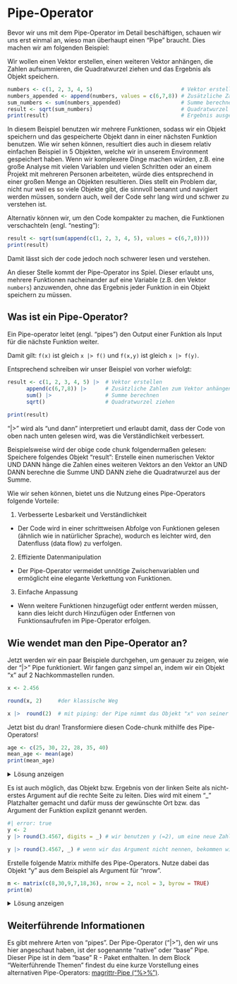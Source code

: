 # Pipe-Operator 

Bevor wir uns mit dem Pipe-Operator im Detail beschäftigen, schauen wir uns erst einmal an, wieso man überhaupt einen "Pipe" braucht. Dies machen wir am folgenden Beispiel: 

Wir wollen einen Vektor erstellen, einen weiteren Vektor anhängen, die Zahlen aufsummieren, die Quadratwurzel ziehen und das Ergebnis als Objekt speichern. 

```r
numbers <- c(1, 2, 3, 4, 5)                            # Vektor erstellen  
numbers_appended <- append(numbers, values = c(6,7,8)) # Zusätzliche Zahlen an den Vektor anhängen
sum_numbers <- sum(numbers_appended)                   # Summe berechnen
result <- sqrt(sum_numbers)                            # Quadratwurzel ziehen
print(result)                                          # Ergebnis ausgeben lassen
```

In diesem Beispiel benutzen wir mehrere Funktionen, sodass wir ein Objekt speichern und das gespeicherte Objekt dann in einer nächsten Funktion benutzen. Wie wir sehen können, resultiert dies auch in diesem relativ einfachen Beispiel in 5 Objekten, welche wir in unserem Environment gespeichert haben. Wenn wir komplexere Dinge machen würden, z.B. eine große Analyse mit vielen Variablen und vielen Schritten oder an einem Projekt mit mehreren Personen arbeiteten, würde dies entsprechend in einer großen Menge an Objekten resultieren. Dies stellt ein Problem dar, nicht nur weil es so viele Objekte gibt, die sinnvoll benannt und navigiert werden müssen, sondern auch, weil der Code sehr lang wird und schwer zu verstehen ist. 

Alternativ können wir, um den Code kompakter zu machen, die Funktionen verschachteln (engl. "nesting"): 

```r
result <- sqrt(sum(append(c(1, 2, 3, 4, 5), values = c(6,7,8))))
print(result)
```
Damit lässt sich der code jedoch noch schwerer lesen und verstehen.

An dieser Stelle kommt der Pipe-Operator ins Spiel. Dieser erlaubt uns, mehrere Funktionen nacheinander auf eine Variable (z.B. den Vektor `numbers`) anzuwenden, ohne das Ergebnis jeder Funktion in ein Objekt speichern zu müssen.

## Was ist ein Pipe-Operator?  

Ein Pipe-operator leitet (engl. "pipes") den Output einer Funktion als Input für die nächste Funktion weiter. 

Damit gilt: 
`f(x)` ist gleich `x |> f()`  und 
`f(x,y)` ist gleich `x |> f(y)`. 


Entsprechend schreiben wir unser Beispiel von vorher wiefolgt: 
```r

result <- c(1, 2, 3, 4, 5) |>  # Vektor erstellen 
      append(c(6,7,8)) |>      # Zusätzliche Zahlen zum Vektor anhängen 
      sum() |>                 # Summe berechnen 
      sqrt()                   # Quadratwurzel ziehen 
          
print(result)

```

"|>" wird als "und dann" interpretiert und erlaubt damit, dass der Code von oben nach unten gelesen wird, was die Verständlichkeit verbessert.  

Beispielsweise wird der obige code chunk folgendermaßen gelesen: Speichere folgendes Objekt "result": Erstelle einen numerischen Vektor UND DANN hänge die Zahlen eines weiteren Vektors an den Vektor an UND DANN berechne die Summe UND DANN ziehe die Quadratwurzel aus der Summe. 


Wie wir sehen können, bietet uns die Nutzung eines Pipe-Operators folgende Vorteile:  

1) Verbesserte Lesbarkeit und Verständlichkeit
- Der Code wird in einer schrittweisen Abfolge von Funktionen gelesen (ähnlich wie in natürlicher Sprache), wodurch es leichter wird, den Datenfluss (data flow) zu verfolgen.

2) Effiziente Datenmanipulation
- Der Pipe-Operator vermeidet unnötige Zwischenvariablen und ermöglicht eine elegante Verkettung von Funktionen.

3) Einfache Anpassung
- Wenn weitere Funktionen hinzugefügt oder entfernt werden müssen, kann dies leicht durch Hinzufügen oder Entfernen von Funktionsaufrufen im Pipe-Operator erfolgen.


## Wie wendet man den Pipe-Operator an?   

Jetzt werden wir ein paar Beispiele durchgehen, um genauer zu zeigen, wie der "|>" Pipe funktioniert. Wir fangen ganz simpel an, indem wir ein Objekt "x" auf 2 Nachkommastellen runden. 

```r

x <- 2.456

round(x, 2)     #der klassische Weg 

x |>  round(2)  # mit piping: der Pipe nimmt das Objekt "x" von seiner linken Seite und leitet es als erstes Argument in die Funktion "round" auf seiner rechten Seite weiter

```

Jetzt bist du dran! Transformiere diesen Code-chunk mithilfe des Pipe-Operators!
```r
age <- c(25, 30, 22, 28, 35, 40)
mean_age <- mean(age)
print(mean_age)

```

<details>
<summary>Lösung anzeigen</summary>
```r

mean_age <- c(25, 30, 22, 28, 35, 40) |> mean()
print(mean_age)

```
</details>


Es ist auch möglich, das Objekt bzw. Ergebnis von der linken Seite als nicht-erstes Argument auf die rechte Seite zu leiten. Dies wird mit einem "_" Platzhalter gemacht und dafür muss der gewünschte Ort bzw. das Argument der Funktion explizit genannt werden.

```r
#| error: true
y <- 2 
y |> round(3.4567, digits = _) # wir benutzen y (=2), um eine neue Zahl auf 2 Nachkommastellen zu runden, indem wir das Argument "digits" explizit nennen

y |> round(3.4567, _) # wenn wir das Argument nicht nennen, bekommen wir eine Fehlermeldung: "Error: pipe placeholder can only be used as a named argument"

```


Erstelle folgende Matrix mithilfe des Pipe-Operators. Nutze dabei das Objekt "y" aus dem Beispiel als Argument für "nrow". 
```r
m <- matrix(c(8,30,9,7,18,36), nrow = 2, ncol = 3, byrow = TRUE)
print(m)
```

<details>
<summary>Lösung anzeigen</summary>
```r

m <- y |> matrix(c(8,30,9,7,18,36), nrow = _, ncol = 3, byrow = TRUE)
print(m)

```
</details>


## Weiterführende Informationen 

Es gibt mehrere Arten von "pipes". Der Pipe-Operator ("|>"), den wir uns hier angeschaut haben, ist der sogenannte "native" oder "base" Pipe. Dieser Pipe ist in dem "base" R - Paket enthalten. In dem Block "Weiterführende Themen" findest du eine kurze Vorstellung eines alternativen Pipe-Operators:  [magrittr-Pipe ("%>%")](Magrittr-Pipe.qmd).

